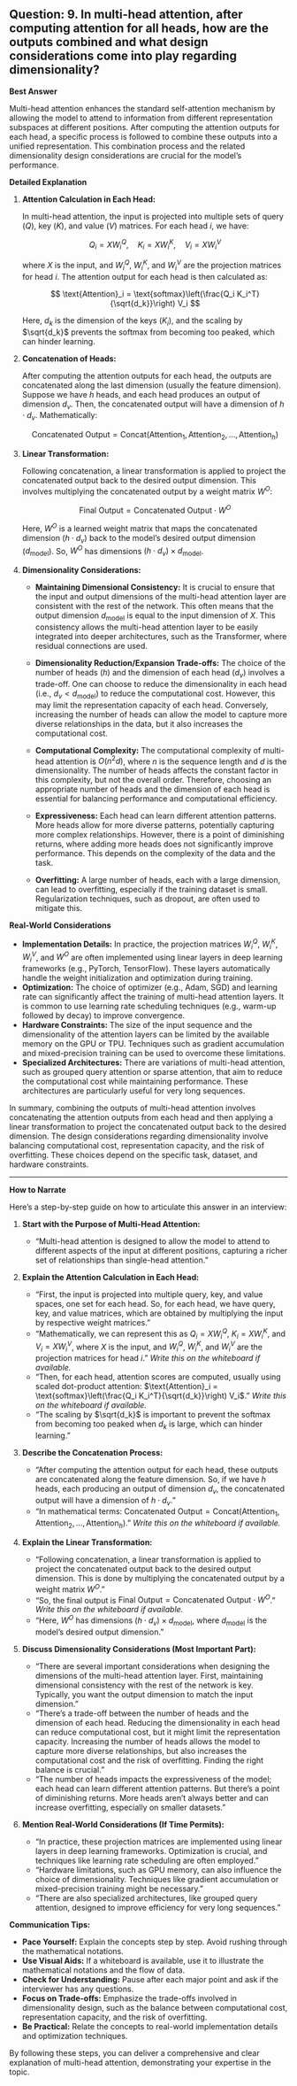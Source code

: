 ## Question: 9. In multi-head attention, after computing attention for all heads, how are the outputs combined and what design considerations come into play regarding dimensionality?

**Best Answer**

Multi-head attention enhances the standard self-attention mechanism by allowing the model to attend to information from different representation subspaces at different positions. After computing the attention outputs for each head, a specific process is followed to combine these outputs into a unified representation. This combination process and the related dimensionality design considerations are crucial for the model's performance.

**Detailed Explanation**

1.  **Attention Calculation in Each Head:**

    In multi-head attention, the input is projected into multiple sets of query ($Q$), key ($K$), and value ($V$) matrices.  For each head $i$, we have:

    $$
    Q_i = XW_i^Q, \quad K_i = XW_i^K, \quad V_i = XW_i^V
    $$

    where $X$ is the input, and $W_i^Q$, $W_i^K$, and $W_i^V$ are the projection matrices for head $i$.  The attention output for each head is then calculated as:

    $$
    \text{Attention}_i = \text{softmax}\left(\frac{Q_i K_i^T}{\sqrt{d_k}}\right) V_i
    $$

    Here, $d_k$ is the dimension of the keys ($K_i$), and the scaling by $\sqrt{d_k}$ prevents the softmax from becoming too peaked, which can hinder learning.

2.  **Concatenation of Heads:**

    After computing the attention outputs for each head, the outputs are concatenated along the last dimension (usually the feature dimension). Suppose we have $h$ heads, and each head produces an output of dimension $d_v$. Then, the concatenated output will have a dimension of $h \cdot d_v$.  Mathematically:

    $$
    \text{Concatenated Output} = \text{Concat}(\text{Attention}_1, \text{Attention}_2, ..., \text{Attention}_h)
    $$

3.  **Linear Transformation:**

    Following concatenation, a linear transformation is applied to project the concatenated output back to the desired output dimension. This involves multiplying the concatenated output by a weight matrix $W^O$:

    $$
    \text{Final Output} = \text{Concatenated Output} \cdot W^O
    $$

    Here, $W^O$ is a learned weight matrix that maps the concatenated dimension ($h \cdot d_v$) back to the model's desired output dimension ($d_{\text{model}}$). So, $W^O$ has dimensions $(h \cdot d_v) \times d_{\text{model}}$.

4.  **Dimensionality Considerations:**

    *   **Maintaining Dimensional Consistency:** It is crucial to ensure that the input and output dimensions of the multi-head attention layer are consistent with the rest of the network. This often means that the output dimension $d_{\text{model}}$ is equal to the input dimension of $X$. This consistency allows the multi-head attention layer to be easily integrated into deeper architectures, such as the Transformer, where residual connections are used.

    *   **Dimensionality Reduction/Expansion Trade-offs:** The choice of the number of heads ($h$) and the dimension of each head ($d_v$) involves a trade-off. One can choose to reduce the dimensionality in each head (i.e., $d_v < d_{\text{model}}$) to reduce the computational cost. However, this may limit the representation capacity of each head. Conversely, increasing the number of heads can allow the model to capture more diverse relationships in the data, but it also increases the computational cost.

    *   **Computational Complexity:** The computational complexity of multi-head attention is $O(n^2d)$, where $n$ is the sequence length and $d$ is the dimensionality. The number of heads affects the constant factor in this complexity, but not the overall order. Therefore, choosing an appropriate number of heads and the dimension of each head is essential for balancing performance and computational efficiency.

    *   **Expressiveness:** Each head can learn different attention patterns. More heads allow for more diverse patterns, potentially capturing more complex relationships. However, there is a point of diminishing returns, where adding more heads does not significantly improve performance. This depends on the complexity of the data and the task.

    *   **Overfitting:** A large number of heads, each with a large dimension, can lead to overfitting, especially if the training dataset is small. Regularization techniques, such as dropout, are often used to mitigate this.

**Real-World Considerations**

*   **Implementation Details:** In practice, the projection matrices $W_i^Q$, $W_i^K$, $W_i^V$, and $W^O$ are often implemented using linear layers in deep learning frameworks (e.g., PyTorch, TensorFlow). These layers automatically handle the weight initialization and optimization during training.
*   **Optimization:** The choice of optimizer (e.g., Adam, SGD) and learning rate can significantly affect the training of multi-head attention layers. It is common to use learning rate scheduling techniques (e.g., warm-up followed by decay) to improve convergence.
*   **Hardware Constraints:** The size of the input sequence and the dimensionality of the attention layers can be limited by the available memory on the GPU or TPU. Techniques such as gradient accumulation and mixed-precision training can be used to overcome these limitations.
*   **Specialized Architectures:** There are variations of multi-head attention, such as grouped query attention or sparse attention, that aim to reduce the computational cost while maintaining performance. These architectures are particularly useful for very long sequences.

In summary, combining the outputs of multi-head attention involves concatenating the attention outputs from each head and then applying a linear transformation to project the concatenated output back to the desired dimension. The design considerations regarding dimensionality involve balancing computational cost, representation capacity, and the risk of overfitting. These choices depend on the specific task, dataset, and hardware constraints.

---

**How to Narrate**

Here’s a step-by-step guide on how to articulate this answer in an interview:

1.  **Start with the Purpose of Multi-Head Attention:**

    *   "Multi-head attention is designed to allow the model to attend to different aspects of the input at different positions, capturing a richer set of relationships than single-head attention."

2.  **Explain the Attention Calculation in Each Head:**

    *   "First, the input is projected into multiple query, key, and value spaces, one set for each head. So, for each head, we have query, key, and value matrices, which are obtained by multiplying the input by respective weight matrices. "
    *   "Mathematically, we can represent this as $Q_i = XW_i^Q$, $K_i = XW_i^K$, and $V_i = XW_i^V$, where $X$ is the input, and $W_i^Q$, $W_i^K$, and $W_i^V$ are the projection matrices for head $i$." *Write this on the whiteboard if available.*
    *   "Then, for each head, attention scores are computed, usually using scaled dot-product attention: $\text{Attention}_i = \text{softmax}\left(\frac{Q_i K_i^T}{\sqrt{d_k}}\right) V_i$." *Write this on the whiteboard if available.*
    *   "The scaling by $\sqrt{d_k}$ is important to prevent the softmax from becoming too peaked when $d_k$ is large, which can hinder learning."

3.  **Describe the Concatenation Process:**

    *   "After computing the attention output for each head, these outputs are concatenated along the feature dimension. So, if we have $h$ heads, each producing an output of dimension $d_v$, the concatenated output will have a dimension of $h \cdot d_v$."
    *   "In mathematical terms: $\text{Concatenated Output} = \text{Concat}(\text{Attention}_1, \text{Attention}_2, ..., \text{Attention}_h)$." *Write this on the whiteboard if available.*

4.  **Explain the Linear Transformation:**

    *   "Following concatenation, a linear transformation is applied to project the concatenated output back to the desired output dimension. This is done by multiplying the concatenated output by a weight matrix $W^O$."
    *   "So, the final output is $\text{Final Output} = \text{Concatenated Output} \cdot W^O$." *Write this on the whiteboard if available.*
    *   "Here, $W^O$ has dimensions $(h \cdot d_v) \times d_{\text{model}}$, where $d_{\text{model}}$ is the model's desired output dimension."

5.  **Discuss Dimensionality Considerations (Most Important Part):**

    *   "There are several important considerations when designing the dimensions of the multi-head attention layer.  First, maintaining dimensional consistency with the rest of the network is key.  Typically, you want the output dimension to match the input dimension."
    *   "There's a trade-off between the number of heads and the dimension of each head. Reducing the dimensionality in each head can reduce computational cost, but it might limit the representation capacity. Increasing the number of heads allows the model to capture more diverse relationships, but also increases the computational cost and the risk of overfitting. Finding the right balance is crucial."
    *   "The number of heads impacts the expressiveness of the model; each head can learn different attention patterns. But there's a point of diminishing returns. More heads aren't always better and can increase overfitting, especially on smaller datasets."

6.  **Mention Real-World Considerations (If Time Permits):**

    *   "In practice, these projection matrices are implemented using linear layers in deep learning frameworks. Optimization is crucial, and techniques like learning rate scheduling are often employed."
    *   "Hardware limitations, such as GPU memory, can also influence the choice of dimensionality. Techniques like gradient accumulation or mixed-precision training might be necessary."
    *   "There are also specialized architectures, like grouped query attention, designed to improve efficiency for very long sequences."

**Communication Tips:**

*   **Pace Yourself:** Explain the concepts step by step. Avoid rushing through the mathematical notations.
*   **Use Visual Aids:** If a whiteboard is available, use it to illustrate the mathematical notations and the flow of data.
*   **Check for Understanding:** Pause after each major point and ask if the interviewer has any questions.
*   **Focus on Trade-offs:** Emphasize the trade-offs involved in dimensionality design, such as the balance between computational cost, representation capacity, and the risk of overfitting.
*   **Be Practical:** Relate the concepts to real-world implementation details and optimization techniques.

By following these steps, you can deliver a comprehensive and clear explanation of multi-head attention, demonstrating your expertise in the topic.
